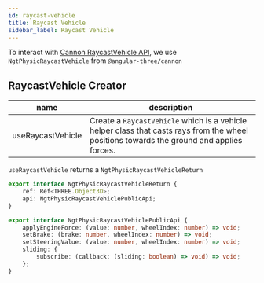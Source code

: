 ```yaml
---
id: raycast-vehicle
title: Raycast Vehicle
sidebar_label: Raycast Vehicle
---
```


To interact with [Cannon RaycastVehicle API](https://pmndrs.github.io/cannon-es/docs/classes/RaycastVehicle.html), we use `NgtPhysicRaycastVehicle` from `@angular-three/cannon`

## RaycastVehicle Creator

| name              | description                                                                                                                               |
| ----------------- | ----------------------------------------------------------------------------------------------------------------------------------------- |
| useRaycastVehicle | Create a `RaycastVehicle` which is a vehicle helper class that casts rays from the wheel positions towards the ground and applies forces. |

`useRaycastVehicle` returns a `NgtPhysicRaycastVehicleReturn`

```ts
export interface NgtPhysicRaycastVehicleReturn {
    ref: Ref<THREE.Object3D>;
    api: NgtPhysicRaycastVehiclePublicApi;
}

export interface NgtPhysicRaycastVehiclePublicApi {
    applyEngineForce: (value: number, wheelIndex: number) => void;
    setBrake: (brake: number, wheelIndex: number) => void;
    setSteeringValue: (value: number, wheelIndex: number) => void;
    sliding: {
        subscribe: (callback: (sliding: boolean) => void) => void;
    };
}
```
